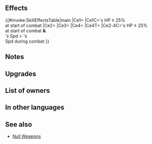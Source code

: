 {{Weapon Infobox
|tagid=SID_桜と薔薇の花瓶＋
|intID=3474
|image=wep_ax125
|exclusive=0
|weaponType=Axe
|cost=300
|might=14
|range=1
|effect=At start of combat, if unit's HP ≥ 25%, grants Atk/Spd+5 during combat, and also, if unit's Spd > foe's Spd, neutralizes effects that guarantee foe's follow-up attacks and effects that prevent unit's follow-up attacks and deals +5 damage (excluding when dealing damage with an area-of-effect Special).
|statModifiers=0,14,0,0,0
|required=Petalfall Vase
|refinePaths=default
|refineSP=350
|refineMedals=500
|refineStones=50
|properties=
}}
==Effects==
{{#invoke:SkillEffectsTable|main
|Ce1={{Eft|Temporary buffs|Atk/Spd|5}}
|Ce1C={{Tgt|Unit}}'s HP ≥ 25%<br>at start of combat
|Ce2={{Eft|Damage Boost|5}}
|Ce3={{Eft|Neutralize Prevent Follow-Ups}}
|Ce4={{Eft|Neutralize Guaranteed Follow-Ups}}
|Ce4T={{Tgt|Foe}}
|Ce2-4C={{Tgt|Unit}}'s HP ≥ 25%<br>at start of combat '''&'''<br>{{Tgt|Unit}}'s Spd > {{Tgt|Foe}}'s<br>Spd during combat
}}
==Notes==
{{Temporary buffs}}
{{Follow-up effect neutralization}}
{{FlatDamage|5}}
==Upgrades==
{{Weapon Upgrade List}}
==List of owners==
{{Skill Hero List}}
==In other languages==
{{OtherLanguages
|japanese=桜と薔薇の花瓶＋
|german=Blütenblattvase+
|spanishEU=Jarrón pétalo +
|spanishLA=Jarrón pétalo +
|french=Vase de pétales +
|italian=Vaso fiorito+
|chineseTW=櫻與玫瑰之花瓶＋
|portuguese=Pétala envasada+
}}
==See also==
{{See also skills|cond=Description LIKE '%grants Atk/Spd+%during combat%neutralizes effects%guarantee%prevent%' AND Description NOT LIKE '%【Null Follow-Up】%' AND Exclusive='1' AND Name NOT LIKE 'Null%+'}}
* [[Skill_families/Weapons#Null_(weapons)|Null Weapons]]
{{Weapons Navbox}}